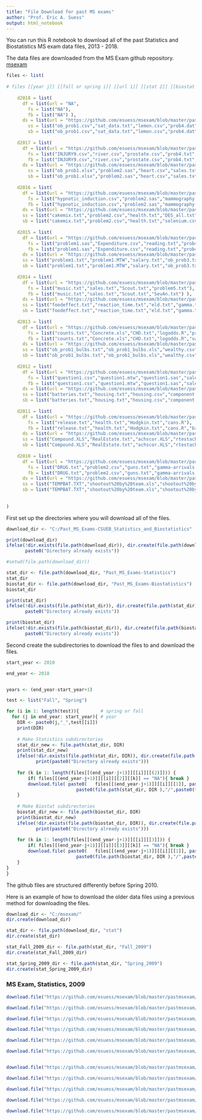 ```yaml
---
title: "File Download for past MS exams"
author: "Prof. Eric A. Suess"
output: html_notebook
---
```



You can run this R notebook to download all of the past Statistics and Biostatistics MS exam data files, 2013 - 2018.

The data files are downloaded from the MS Exam github repository.  [msexam](https://github.com/esuess/msexam/tree/master/pastmsexam)

```r
files <- list(
  
# files [[year j]] [[fall or spring i]] [[url 1]] [[stat 2]] [[biostat 3]]  
  
    d2018 = list( 
      df = list(url = "NA",
        fs = list("NA"),
        fb = list("NA") ),
      ds = list(url = "https://github.com/esuess/msexam/blob/master/pastmsexam/2018/Spring2018/",
        ss = list("ob_prob1.csv","sat_data.txt","lemon.csv","prob4.dat","BigMac.csv"),
        sb = list("ob_prob1.csv","sat_data.txt","lemon.csv","prob4.dat","uis.txt") ) ),
  
    d2017 = list( 
      df = list(url = "https://github.com/esuess/msexam/blob/master/pastmsexam/2017/Fall2017/",
        fs = list("INJURY9.csv","river.csv","prostate.csv","prob4.txt","Jets.csv"),
        fb = list("INJURY9.csv","river.csv","prostate.csv","prob4.txt","valung.csv") ),
      ds = list(url = "https://github.com/esuess/msexam/blob/master/pastmsexam/2017/Spring2017/",
        ss = list("ob_prob1.xlsx","problem2.sas","heart.csv","sales.txt","Barley.csv"),
        sb = list("ob_prob1.xlsx","problem2.sas","heart.csv","sales.txt","breast.csv") ) ),
    
    d2016 = list(
      df = list(url = "https://github.com/esuess/msexam/blob/master/pastmsexam/2016/Fall2016/",
        fs = list("hypnotic_induction.csv","problem2.sas","mammography.csv","cars.txt","forest.csv"),
        fb = list("hypnotic_induction.csv","problem2.sas","mammography.csv","cars.txt","kidrecurr.txt") ),
      ds = list(url = "https://github.com/esuess/msexam/blob/master/pastmsexam/2016/Spring2016/",
      ss = list("cakemix.txt","problem2.csv","health.txt","DES_all.txt"),
      sb = list("cakemix.txt","problem2.csv","health.txt","selenium.csv") ) ),
    
    d2015 = list(
      df = list(url = "https://github.com/esuess/msexam/blob/master/pastmsexam/2015/Fall2015/",
        fs = list("problem1.sas","Expenditure.csv","reading.txt","prob4.dat","iris.xlsx","iris.jpg"),
        fb = list("problem1.sas","Expenditure.csv","reading.txt","prob4.dat","tongue_cancer.csv") ),
      ds = list(url = "https://github.com/esuess/msexam/blob/master/pastmsexam/2015/Spring2015/",
      ss = list("problem1.txt","problem1.MTW","salary.txt","ob_prob3.txt","prob4.dat","Survey_nonames_nocountry.xlsx","Survey_nonames_nocountry_corrected.xlsx"),
      sb = list("problem1.txt","problem1.MTW","salary.txt","ob_prob3.txt","prob4.dat","valung_small.csv") ) ),  
    
    d2014 = list(
      df = list(url = "https://github.com/esuess/msexam/blob/master/pastmsexam/2014/Fall2014/",
        fs = list("music.txt","sales.txt","Scout.txt","problem5.txt"),
        fb = list("music.txt","sales.txt","Scout.txt","SevAn.txt") ),
      ds = list(url = "https://github.com/esuess/msexam/blob/master/pastmsexam/2014/Spring2014/",
      ss = list("foodeffect.txt","reaction_time.txt","eld.txt","gamma.txt","mle2dgamma.R","problem5.txt"),
      sb = list("foodeffect.txt","reaction_time.txt","eld.txt","gamma.txt","mle2dgamma.R","phd.txt") ) ),
    
    d2013 = list(
      df = list(url = "https://github.com/esuess/msexam/blob/master/pastmsexam/2013/Fall2013/",
        fs = list("counts.txt","Concrete.xls","CHD.txt","logodds.R","problem5.txt"),
        fb = list("counts.txt","Concrete.xls","CHD.txt","logodds.R","valung.csv") ),
      ds = list(url = "https://github.com/esuess/msexam/blob/master/pastmsexam/2013/Spring2013/",
      ss = list("ob_prob1_bulbs.txt","ob_prob1_bulbs.xls","wealthy.csv","problem3.MTW","Weibull.R","ob_prob5_solid%20tumor.txt"),
      sb = list("ob_prob1_bulbs.txt","ob_prob1_bulbs.xls","wealthy.csv","Weibull.R","ob_prob5_solid%20tumor.txt") ) ),
    
    d2012 = list(
      df = list(url = "https://github.com/esuess/msexam/blob/master/pastmsexam/2012/Fall2012/",
        fs = list("question1.csv","question1.mtw","question1.sas","sales.txt","problem4.R"),
        fb = list("question1.csv","question1.mtw","question1.sas","sales.txt","problem4.R") ),
      ds = list(url = "https://github.com/esuess/msexam/blob/master/pastmsexam/2012/Spring2012/",
      ss = list("batteries.txt","housing.txt","housing.csv","component.R"),
      sb = list("batteries.txt","housing.txt","housing.csv","component.R","BMTH.txt") ) ),
  
    d2011 = list(
      df = list(url = "https://github.com/esuess/msexam/blob/master/pastmsexam/2011/Fall2011/",
        fs = list("release.txt","health.txt","Hodgkin.txt","cans.R"),
        fb = list("release.txt","health.txt","Hodgkin.txt","cans.R","breast.csv") ),
      ds = list(url = "https://github.com/esuess/msexam/blob/master/pastmsexam/2011/Spring2011/",
      ss = list("Compound.XLS","RealEstate.txt","achscor.XLS","rtestach.r","landings.R"),
      sb = list("Compound.XLS","RealEstate.txt","achscor.XLS","rtestach.r","landings.R","b_cancer.txt") ) ),
    
    d2010 = list(
      df = list(url = "https://github.com/esuess/msexam/blob/master/pastmsexam/2010/Fall2010/",
        fs = list("DRUG.txt","problem2.csv","guns.txt","gamma-arrivals.txt","arrivals.R"),
        fb = list("DRUG.txt","problem2.csv","guns.txt","gamma-arrivals.txt","arrivals.R","q5.txt") ),
      ds = list(url = "https://github.com/esuess/msexam/blob/master/pastmsexam/2010/Spring2010/",
      ss = list("TEMPBAT.TXT","shootout%20by%20team.xls","shootout%20by%20team.txt","weights.txt","umvue.R"),
      sb = list("TEMPBAT.TXT","shootout%20by%20team.xls","shootout%20by%20team.txt","weights.txt","umvue.R","BMT.txt") ) )    
  
    
)

```

First set up the directories where you will download all of the files.

```r
download_dir <- "C:/Past_MS_Exams-CSUEB_Statistics_and_Biostatistics"

print(download_dir)
ifelse(!dir.exists(file.path(download_dir)), dir.create(file.path(download_dir)), 
       paste0("Directory already exists"))

#setwd(file.path(download_dir))

stat_dir <- file.path(download_dir, "Past_MS_Exams-Statistics")
stat_dir
biostat_dir <- file.path(download_dir, "Past_MS_Exams-Biostatistics")
biostat_dir

print(stat_dir)
ifelse(!dir.exists(file.path(stat_dir)), dir.create(file.path(stat_dir)), 
       paste0("Directory already exists"))

print(biostat_dir)
ifelse(!dir.exists(file.path(biostat_dir)), dir.create(file.path(biostat_dir)), 
       paste0("Directory already exists"))
```

Second create the subdirectories to download the files to and download the files.

```r
start_year <- 2010

end_year <- 2018


years <- (end_year-start_year+1)

test <- list("Fall", "Spring")

for (i in 1: length(test)){        # spring or fall
  for (j in end_year: start_year){ # year
    DIR <- paste0(j,"_",test[[i]])
    print(DIR)
    
    # Make Statistics subdirectories
    stat_dir_new <- file.path(stat_dir, DIR)
    print(stat_dir_new)
    ifelse(!dir.exists(file.path(stat_dir, DIR)), dir.create(file.path(stat_dir, DIR)), 
           print(paste0("Directory already exists")))
    
    for (k in 1: length(files[[(end_year-j+1)]][[i]][[(2)]])) {
        if( files[[(end_year-j+1)]][[i]][[2]][[k]] == "NA"){ break }
        download.file( paste0(   files[[(end_year-j+1)]][[i]][[1]], paste0( files[[(end_year-j+1)]][[i]][[2]][[k]] )  ),
                          paste0(file.path(stat_dir, DIR ),"/",paste0(files[[(end_year-j+1)]][[i]][[2]][[k]]))   )
    }
  
    # Make Biostat subdirectories
    biostat_dir_new <- file.path(biostat_dir, DIR)
    print(biostat_dir_new)
    ifelse(!dir.exists(file.path(biostat_dir, DIR)), dir.create(file.path(biostat_dir, DIR)), 
           print(paste0("Directory already exists")))
    
    for (k in 1: length(files[[(end_year-j+1)]][[i]][[3]])) {
        if( files[[(end_year-j+1)]][[i]][[3]][[k]] == "NA"){ break }
        download.file( paste0(   files[[(end_year-j+1)]][[i]][[1]], paste0( files[[(end_year-j+1)]][[i]][[3]][[k]] )  ),
                          paste0(file.path(biostat_dir, DIR ),"/",paste0(files[[(end_year-j+1)]][[i]][[3]][[k]]))   )
    }
}
}

```


The github files are structured differently before Spring 2010.

Here is an example of how to download the older data files using a previous method for downloading the files.


```r
download_dir <- "C:/msexam/"
dir.create(download_dir)

stat_dir <- file.path(download_dir, "stat")
dir.create(stat_dir)

```


```r
stat_Fall_2009_dir <- file.path(stat_dir, "Fall_2009")
dir.create(stat_Fall_2009_dir)

stat_Spring_2009_dir <- file.path(stat_dir, "Spring_2009")
dir.create(stat_Spring_2009_dir)

```




### MS Exam, Statistics, 2009

```r
download.file("https://github.com/esuess/msexam/blob/master/pastmsexam/2009/Fall2009/CONTAM.TXT", file.path(stat_Fall_2009_dir, "CONTAM.TXT"))

download.file("https://github.com/esuess/msexam/blob/master/pastmsexam/2009/Fall2009/Reading%20Data.csv", file.path(stat_Fall_2009_dir, "Reading%20Data.csv"))

download.file("https://github.com/esuess/msexam/blob/master/pastmsexam/2009/Fall2009/Reading%20Data.txt", file.path(stat_Fall_2009_dir, "Reading Data.txt"))

download.file("https://github.com/esuess/msexam/blob/master/pastmsexam/2009/Fall2009/pollination.txt", file.path(stat_Fall_2009_dir, "pollination.txt"))

download.file("https://github.com/esuess/msexam/blob/master/pastmsexam/2009/Fall2009/program4.R", file.path(stat_Fall_2009_dir, "program4.R"))

download.file("https://github.com/esuess/msexam/blob/master/pastmsexam/2009/Fall2009/Health.txt", file.path(stat_Fall_2009_dir, "Health.txt"))


download.file("https://github.com/esuess/msexam/blob/master/pastmsexam/2009/Spring2009/BATTERY.txt", file.path(stat_Spring_2009_dir, "BATTERY.txt"))

download.file("https://github.com/esuess/msexam/blob/master/pastmsexam/2009/Spring2009/DataSet.csv", file.path(stat_Spring_2009_dir, "DataSet.csv"))

download.file("https://github.com/esuess/msexam/blob/master/pastmsexam/2009/Spring2009/DataSet.txt", file.path(stat_Spring_2009_dir, "DataSet.txt"))

download.file("https://github.com/esuess/msexam/blob/master/pastmsexam/2009/Spring2009/compareMSE.R", file.path(stat_Spring_2009_dir, "compareMSE.R"))

download.file("https://github.com/esuess/msexam/blob/master/pastmsexam/2009/Spring2009/MMA.txt", file.path(stat_Spring_2009_dir, "MMA.txt"))


```







